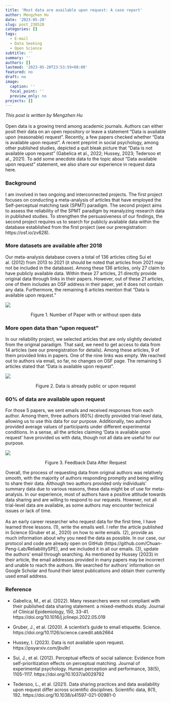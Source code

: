 ```yaml
---
title: 'Most data are available upon request: A case report'
author: Mengzhen Hu
date: '2023-05-20'
slug: post_230520
categories: []
tags:
  - E-mail
  - Data Seeking
  - Open Science
subtitle: ''
summary: ''
authors: []
lastmod: '2023-05-20T23:53:59+08:00'
featured: no
draft: no
image:
  caption: ''
  focal_point: ''
  preview_only: no
projects: []
---
```

*This post is written by Mengzhen Hu*  
<br>
Open data is a growing trend among academic journals. Authors can either posit their data on an open repository or leave a statement “Data is available upon (reasonable) request”.  Recently, a few papers checked whether "Data is available upon request". A recent preprint in social psychology, among other published studies, depicted a quit bleak picture that "Data is not available upon request" (Gabelica et al., 2022; Hussey, 2023; Tedersoo et al., 2021).
To add some anecdote data to the topic about “Data available upon request” statement, we also share our experience in request data here.

### Background
I am involved in two ongoing and interconnected projects. The first project focuses on conducting a meta-analysis of articles that have employed the Self-perceptual matching task (SPMT) paradigm. The second project aims to assess the reliability of the SPMT paradigm by reanalyzing research data in published studies. To strengthen the persuasiveness of our findings, the second project requires us to search for publicly available data within the database established from the first project (see our preregistration: https://osf.io/zv628).

### More datasets are available after 2018
Our meta-analysis database covers a total of 136 articles citing Sui et al. (2012) from 2013 to 2021 (it should be noted that articles from 2021 may not be included in the database). Among these 136 articles, only 27 claim to have publicly available data. Within these 27 articles, 21 directly provide original data through links in their papers. However, out of these 21 articles, one of them includes an OSF address in their paper, yet it does not contain any data. Furthermore, the remaining 6 articles mention that "Data is available upon request."

![](./230520_fig1.png)
<p style='text-align: center;'>Figure 1. Number of Paper with or without open data</p>


### More open data than “upon request”
In our reliability project, we selected articles that are only slightly deviated from the original paradigm. That said, we need to get access to data from 14 articles (see our preregistration for details).
Among these articles, 9 of them provided links in papers. One of the nine links was empty. We reached out to authors via email, so far, no changes on OSF page.
The remaining 5 articles stated that "Data is available upon request".

![](./230520_fig2.png) 
<p style='text-align: center;'>Figure 2. Data is already public or upon request</p>


### 60% of data are available upon request
For those 5 papers, we sent emails and received responses from each author. Among them, three authors (60%) directly provided trial-level data, allowing us to use this data for our purpose. Additionally, two authors provided average values of participants under different experimental conditions. 
In a sense, all the articles claiming 'Data is available upon request' have provided us with data, though not all data are useful for our purpose.
 
![](./230520_fig3.png) 
<p style='text-align: center;'>Figure 3. Feedback Data After Request</p>

Overall, the process of requesting data from original authors was relatively smooth, with the majority of authors responding promptly and being willing to share their data. Although two authors provided only individuals’ summary data due to various reasons, these data might be of use for meta-analysis. 
In our experience, most of authors have a positive attitude towards data sharing and are willing to respond to our requests. However, not all trial-level data are available, as some authors may encounter technical issues or lack of time.  
<br>
As an early career researcher who request data for the first time, I have learned three lessons. (1), write the emails well. I refer the article published in Science (Gruber et al., 2020) on how to write emails. (2), provide as much information about why you need the data as possible. In our case, our protocol and code are already open on GitHub (https://github.com/Chuan-Peng-Lab/ReliabilitySPE), and we included it in all our emails. (3), update the authors’ email through searching. As mentioned by Hussey (2023) in their article, the email addresses provided in many papers may be incorrect and unable to reach the authors. We searched for authors’ information on Google Scholar and found their latest publications and obtain their currently used email address. 

### Reference

- Gabelica, M., et al. (2022). Many researchers were not compliant with their published data sharing statement: a mixed-methods study. Journal of Clinical Epidemiology, 150, 33-41. https://doi.org/10.1016/j.jclinepi.2022.05.019 

- Gruber, J., et al. (2020). A scientist's guide to email etiquette. Science. https://doi.org/10.1126/science.caredit.abb2664 

- Hussey, I. (2023). Data is not available upon request. https://psyarxiv.com/jbu9r/ 

- Sui, J., et al. (2012). Perceptual effects of social salience: Evidence from self-prioritization effects on perceptual matching. Journal of experimental psychology. Human perception and performance, 38(5), 1105-1117. https://doi.org/10.1037/a0029792 

- Tedersoo, L., et al. (2021). Data sharing practices and data availability upon request differ across scientific disciplines. Scientific data, 8(1), 192. https://doi.org/10.1038/s41597-021-00981-0 